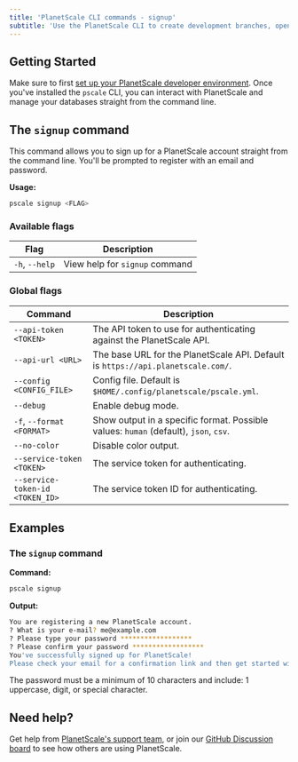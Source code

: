 ```yaml
---
title: 'PlanetScale CLI commands - signup'
subtitle: 'Use the PlanetScale CLI to create development branches, open deploy requests, and make non-blocking schema changes directly from your terminal.'
---
```


## Getting Started

Make sure to first [set up your PlanetScale developer environment](/concepts/planetscale-environment-setup). Once you've installed the `pscale` CLI, you can interact with PlanetScale and manage your databases straight from the command line.

## The `signup` command

This command allows you to sign up for a PlanetScale account straight from the command line. You'll be prompted to register with an email and password. 

**Usage:**

```bash
pscale signup <FLAG>
```

### Available flags

| **Flag** | **Description**        |
| -------- | --------------------------------------- |
| `-h`, `--help` | View help for `signup` command |

### Global flags

| **Command** | **Description**        |
| -------- | --------------------------------------- |
| `--api-token <TOKEN>` | The API token to use for authenticating against the PlanetScale API. |
| `--api-url <URL>` | The base URL for the PlanetScale API. Default is `https://api.planetscale.com/`. |
| `--config <CONFIG_FILE>` | Config file. Default is `$HOME/.config/planetscale/pscale.yml`. |
| `--debug` | Enable debug mode. |
| `-f`, `--format <FORMAT>` | Show output in a specific format. Possible values: `human` (default), `json`, `csv`. |
| `--no-color` | Disable color output. |
| `--service-token <TOKEN>` | The service token for authenticating. |
| `--service-token-id <TOKEN_ID>` | The service token ID for authenticating. |

## Examples

### The `signup` command

**Command:**

```bash
pscale signup
```

**Output:**

```bash
You are registering a new PlanetScale account.
? What is your e-mail? me@example.com
? Please type your password ******************
? Please confirm your password ******************
You've successfully signed up for PlanetScale!
Please check your email for a confirmation link and then get started with `pscale auth login`.
```

The password must be a minimum of 10 characters and include: 1 uppercase, digit, or special character.

## Need help?

Get help from [PlanetScale's support team](https://www.planetscale.com/support), or join our [GitHub Discussion board](https://github.com/planetscale/beta/discussions) to see how others are using PlanetScale.
